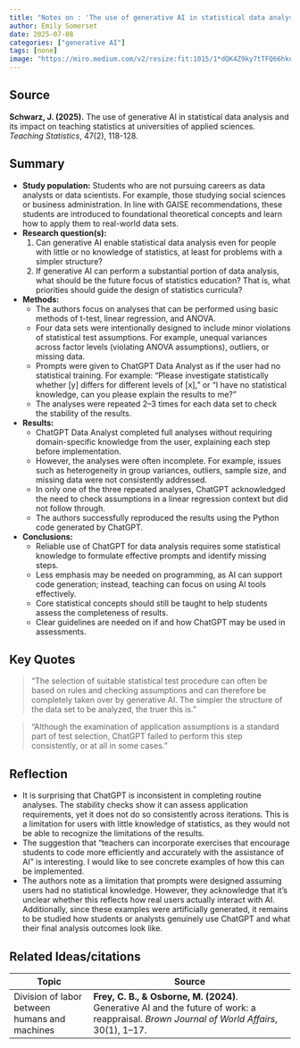```yaml
---
title: "Notes on : 'The use of generative AI in statistical data analysis and its impact on teaching statistics at universities of applied sciences'"
author: Emily Somerset
date: 2025-07-08
categories: ["generative AI"]
tags: [none]
image: "https://miro.medium.com/v2/resize:fit:1015/1*dQK4Z9ky7tTFQ66hkua0Og.png"
---
```


## Source

**Schwarz, J. (2025).** The use of generative AI in statistical data analysis and its impact on teaching statistics at universities of applied sciences. *Teaching Statistics*, 47(2), 118-128.

## Summary

- **Study population:** Students who are not pursuing careers as data analysts or data scientists. For example, those studying social sciences or business administration. In line with GAISE recommendations, these students are introduced to foundational theoretical concepts and learn how to apply them to real-world data sets.
- **Research question(s):** 
    1) Can generative AI enable statistical data analysis even for people with little or no knowledge of statistics, at least for problems with a simpler structure?
    2) If generative AI can perform a substantial portion of data analysis, what should be the future focus of statistics education? That is, what priorities should guide the design of statistics curricula?
- **Methods:** 
    - The authors focus on analyses that can be performed using basic methods of t-test, linear regression, and ANOVA. 
    - Four data sets were intentionally designed to include minor violations of statistical test assumptions. For example, unequal variances across factor levels (violating ANOVA assumptions), outliers, or missing data.
    - Prompts were given to ChatGPT Data Analyst as if the user had no statistical training. For example: “Please investigate statistically whether [y] differs for different levels of [x],” or “I have no statistical knowledge, can you please explain the results to me?”
    - The analyses were repeated 2–3 times for each data set to check the stability of the results.
- **Results:**
    - ChatGPT Data Analyst completed full analyses without requiring domain-specific knowledge from the user, explaining each step before implementation.
    - However, the analyses were often incomplete. For example, issues such as heterogeneity in group variances, outliers, sample size, and missing data were not consistently addressed.
    - In only one of the three repeated analyses, ChatGPT acknowledged the need to check assumptions in a linear regression context but did not follow through.
    - The authors successfully reproduced the results using the Python code generated by ChatGPT.
- **Conclusions:**
   - Reliable use of ChatGPT for data analysis requires some statistical knowledge to formulate effective prompts and identify missing steps.
   - Less emphasis may be needed on programming, as AI can support code generation; instead, teaching can focus on using AI tools effectively.
   - Core statistical concepts should still be taught to help students assess the completeness of results.
   - Clear guidelines are needed on if and how ChatGPT may be used in assessments.
   
## Key Quotes

> "The selection of suitable statistical test procedure can often be based on rules and checking assumptions and can therefore be completely taken over by generative AI. The simpler the structure of the data set to be analyzed, the truer this is."

> "Although the examination of application assumptions is a standard part of test selection, ChatGPT failed to perform this step consistently, or at all in some cases."

## Reflection {.callout-reflection}

- It is surprising that ChatGPT is inconsistent in completing routine analyses. The stability checks show it can assess application requirements, yet it does not do so consistently across iterations.  This is a limitation for users with little knowledge of statistics, as they would not be able to recognize the limitations of the results.
- The suggestion that "teachers can incorporate exercises that encourage students to code more efficiently and accurately with the assistance of AI" is interesting. I would like to see concrete examples of how this can be implemented.
- The authors note as a limitation that prompts were designed assuming users had no statistical knowledge. However, they acknowledge that it’s unclear whether this reflects how real users actually interact with AI. Additionally, since these examples were artificially generated, it remains to be studied how students or analysts genuinely use ChatGPT and what their final analysis outcomes look like.

## Related Ideas/citations

| Topic                                 | Source                                                                                          |
|---------------------------------------|-------------------------------------------------------------------------------------------------|
| Division of labor between humans and machines | **Frey, C. B., & Osborne, M. (2024)**. Generative AI and the future of work: a reappraisal. *Brown Journal of World Affairs*, 30(1), 1–17. |

